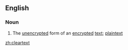 ==English==
===Noun===
{{en-noun|-}}

# The [[unencrypted]] form of an [[encrypted]] [[text]]; [[plaintext]]

[[zh:cleartext]]